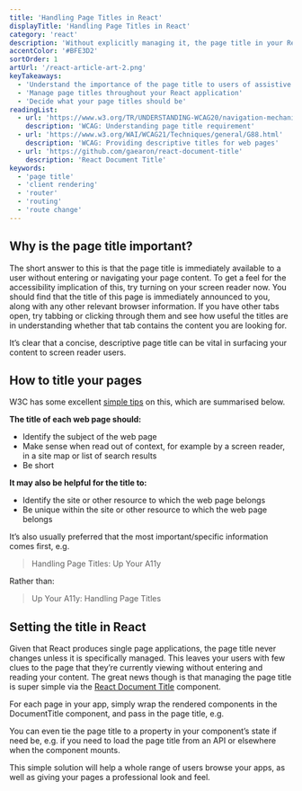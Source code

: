 ```yaml
---
title: 'Handling Page Titles in React'
displayTitle: 'Handling Page Titles in React'
category: 'react'
description: 'Without explicitly managing it, the page title in your React app will never change. Find out how this affects diverse users, and a simple method to manage your page titles.'
accentColor: '#BFE3D2'
sortOrder: 1
artUrl: '/react-article-art-2.png'
keyTakeaways:
  - 'Understand the importance of the page title to users of assistive technology'
  - 'Manage page titles throughout your React application'
  - 'Decide what your page titles should be'
readingList:
  - url: 'https://www.w3.org/TR/UNDERSTANDING-WCAG20/navigation-mechanisms-title.html'
    description: 'WCAG: Understanding page title requirement'
  - url: 'https://www.w3.org/WAI/WCAG21/Techniques/general/G88.html'
    description: 'WCAG: Providing descriptive titles for web pages'
  - url: 'https://github.com/gaearon/react-document-title'
    description: 'React Document Title'
keywords:
  - 'page title'
  - 'client rendering'
  - 'router'
  - 'routing'
  - 'route change'
---
```


## Why is the page title important?

The short answer to this is that the page title is immediately available to a user without entering or navigating your page content. To get a feel for the accessibility implication of this, try turning on your screen reader now. You should find that the title of this page is immediately announced to you, along with any other relevant browser information. If you have other tabs open, try tabbing or clicking through them and see how useful the titles are in understanding whether that tab contains the content you are looking for.

It’s clear that a concise, descriptive page title can be vital in surfacing your content to screen reader users.

## How to title your pages

W3C has some excellent [simple tips](https://www.w3.org/WAI/WCAG21/Techniques/general/G88.html) on this, which are summarised below.

**The title of each web page should:**

- Identify the subject of the web page
- Make sense when read out of context, for example by a screen reader, in a site map or list of search results
- Be short

**It may also be helpful for the title to:**

- Identify the site or other resource to which the web page belongs
- Be unique within the site or other resource to which the web page belongs

It’s also usually preferred that the most important/specific information comes first, e.g.

> Handling Page Titles: Up Your A11y

Rather than:

> Up Your A11y: Handling Page Titles

## Setting the title in React

Given that React produces single page applications, the page title never changes unless it is specifically managed. This leaves your users with few clues to the page that they’re currently viewing without entering and reading your content. The great news though is that managing the page title is super simple via the [React Document Title](https://github.com/gaearon/react-document-title) component.

For each page in your app, simply wrap the rendered components in the DocumentTitle component, and pass in the page title, e.g.

<Gist url="https://gist.github.com/aitchiss/1a37dacf15548e73b1d8db73af428924" />

You can even tie the page title to a property in your component’s state if need be, e.g. if you need to load the page title from an API or elsewhere when the component mounts.

<Gist url="https://gist.github.com/aitchiss/95c02217626d73542bea7699c4f5bfc9" />

This simple solution will help a whole range of users browse your apps, as well as giving your pages a professional look and feel.
